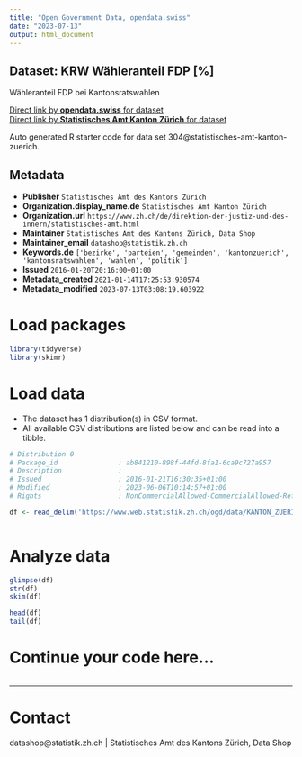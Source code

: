 ```yaml
---
title: "Open Government Data, opendata.swiss"
date: "2023-07-13"
output: html_document
---
```


## Dataset: KRW Wähleranteil FDP [%]

Wähleranteil FDP bei Kantonsratswahlen

[Direct link by **opendata.swiss** for dataset](https://opendata.swiss/de/dataset/krw-wahleranteil-fdp)<br>
[Direct link by **Statistisches Amt Kanton Zürich** for dataset](https://www.zh.ch/de/politik-staat/gemeinden/gemeindeportraet.html)

Auto generated R starter code for data set 304@statistisches-amt-kanton-zuerich.

## Metadata

- **Publisher** `Statistisches Amt des Kantons Zürich`
- **Organization.display_name.de** `Statistisches Amt Kanton Zürich`
- **Organization.url** `https://www.zh.ch/de/direktion-der-justiz-und-des-innern/statistisches-amt.html`
- **Maintainer** `Statistisches Amt des Kantons Zürich, Data Shop`
- **Maintainer_email** `datashop@statistik.zh.ch`
- **Keywords.de** `['bezirke', 'parteien', 'gemeinden', 'kantonzuerich', 'kantonsratswahlen', 'wahlen', 'politik']`
- **Issued** `2016-01-20T20:16:00+01:00`
- **Metadata_created** `2021-01-14T17:25:53.930574`
- **Metadata_modified** `2023-07-13T03:08:19.603922`


# Load packages

```r

library(tidyverse)
library(skimr)

```

# Load data

-   The dataset has 1 distribution(s) in CSV format.
-   All available CSV distributions are listed below and can be read into a tibble.

```r

# Distribution 0
# Package_id               : ab841210-898f-44fd-8fa1-6ca9c727a957
# Description              : 
# Issued                   : 2016-01-21T16:30:35+01:00
# Modified                 : 2023-06-06T10:14:57+01:00
# Rights                   : NonCommercialAllowed-CommercialAllowed-ReferenceRequired

df <- read_delim('https://www.web.statistik.zh.ch/ogd/data/KANTON_ZUERICH_116.csv')



```

# Analyze data

```r

glimpse(df)
str(df)
skim(df)

head(df)
tail(df)

```

# Continue your code here...

```r

```

------------------------------------------------------------------------

# Contact

datashop@statistik.zh.ch | Statistisches Amt des Kantons Zürich, Data Shop
